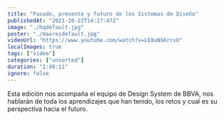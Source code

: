 ```yaml
---
title: "Pasado, presente y futuro de los Sistemas de Diseño"
publishedAt: "2021-10-22T14:17:47Z"
image: "./hqdefault.jpg"
poster: "./maxresdefault.jpg"
videoUrl: "https://www.youtube.com/watch?v=LE8uNSKrcvU"
localImages: true
tags: ["video"]
categories: ["unsorted"]
duration: "1:40:11"
ignore: false
---
```

Esta edición nos acompaña el equipo de Design System de BBVA, nos hablarán de toda los aprendizajes que han tenido, los retos y cual es su perspectiva hacia el futuro.
